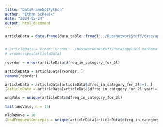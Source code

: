 ```yaml
---
title: "DataFrameNotPython"
author: "Ethan Scheelk"
date: "2024-05-24"
output: html_document
---
```


```r
articleData = data.frame(data.table::fread("../RussNetworkStuff/data/applied_mathematics_piloting/articles_category_for_2l_abstracts_concepts_processed_v1_EX_102.csv.gz"))


# articleData = vroom::vroom("../RussNetworkStuff/data/applied_mathematics_piloting/articles_category_for_2l_abstracts_concepts_processed_v1_EX_102.csv.gz")
# vroom::spec(articleData)
```

```r
reorder = order(articleData$dfreq_in_category_for_2l)

articleData = articleData[reorder, ]
remove(reorder)

articleData = articleData[articleData$dfreq_in_category_for_2l!=1, ]
(articleData = articleData[articleData$dfreq_in_category_for_2l_year!=1, ])

unqVals = unique(articleData$dfreq_in_category_for_2l)
```

```r
tail(unqVals, n = 15)

nToRemove = 20
(badFrequentConcepts = unique(articleData[articleData$dfreq_in_category_for_2l %in% tail(unqVals, n = nToRemove), ]$concept))
```


